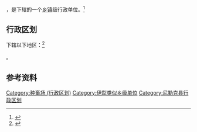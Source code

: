 {{中国乡级行政区|65/40/28/404/000}}

'''{{PAGENAMEBASE}}'''，是{{PRC admin/fullname|65/40/28/404/000|3}}下辖的一个[[乡镇|乡镇]]级行政单位。<ref>{{PRC admin/ref sgc|{{PRC admin/parent|65/40/28/404/000}}}}</ref>

== 行政区划 ==

{{PAGENAMEBASE}}下辖以下地区：<ref>{{PRC admin/ref sgc|65/40/28/404/000}}</ref>

{{PRC admin/children|65/40/28/404/000}}。

== 参考资料 ==

{{reflist}}

{{尼勒克县行政区划}}
{{新疆行政区划小作品}}

[[Category:种畜场_(行政区划)|Category:种畜场 (行政区划)]]
[[Category:伊犁类似乡级单位|Category:伊犁类似乡级单位]]
[[Category:尼勒克县行政区划|Category:尼勒克县行政区划]]